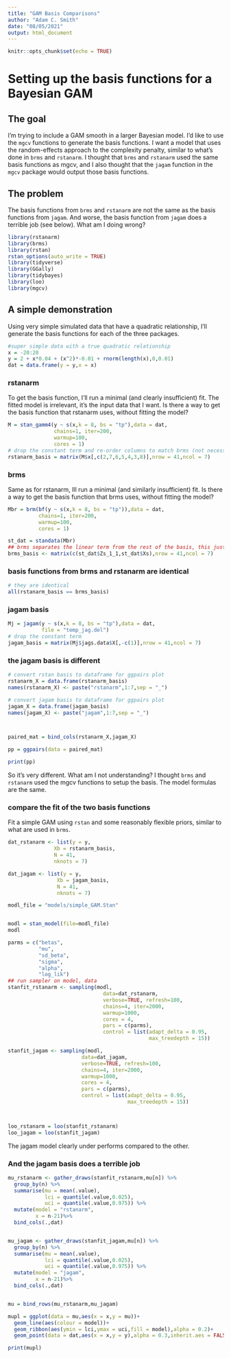 ```yaml
---
title: "GAM Basis Comparisons"
author: "Adam C. Smith"
date: "08/05/2021"
output: html_document
---
```


```r
knitr::opts_chunk$set(echo = TRUE)
```

# Setting up the basis functions for a Bayesian GAM

## The goal
I'm trying to include a GAM smooth in a larger Bayesian model. I'd like to use the `mgcv` functions to generate the basis functions. I want a model that uses the random-effects approach to the complexity penalty, similar to what's done in `brms` and `rstanarm`. I thought that `brms` and `rstanarm` used the same basis functions as mgcv, and I also thought that the `jagam` function in the `mgcv` package would output those basis functions. 

## The problem
The basis functions from `brms` and `rstanarm` are not the same as the basis functions from `jagam`.
And worse, the basis function from `jagam` does a terrible job (see below).
What am I doing wrong?


```r
library(rstanarm)
library(brms)
library(rstan)
rstan_options(auto_write = TRUE)
library(tidyverse)
library(GGally)
library(tidybayes)
library(loo)
library(mgcv)

```

## A simple demonstration
Using very simple simulated data that have a quadratic relationship, I'll generate the basis functions for each of the three packages.

```r
#super simple data with a true quadratic relationship
x = -20:20
y = 2 + x*0.04 + (x^2)*-0.01 + rnorm(length(x),0,0.01)
dat = data.frame(y = y,x = x)

```

### rstanarm
To get the basis function, I'll run a minimal (and clearly insufficient) fit. The fitted model is irrelevant, it's the input data that I want. 
Is there a way to get the basis function that rstanarm uses, without fitting the model?
```r
M = stan_gamm4(y ~ s(x,k = 8, bs = "tp"),data = dat,
               chains=1, iter=200,
               warmup=100,
               cores = 1)
# drop the constant term and re-order columns to match brms (not necessary, but tidy),
rstanarm_basis = matrix(M$x[,c(2,7,6,5,4,3,8)],nrow = 41,ncol = 7)
```

### brms
Same as for rstanarm, Ill run a minimal (and similarly insufficient) fit. 
Is there a way to get the basis function that brms uses, without fitting the model?
```r
Mbr = brm(bf(y ~ s(x,k = 8, bs = "tp")),data = dat,
          chains=1, iter=200,
          warmup=100,
          cores = 1)

st_dat = standata(Mbr)
## brms separates the linear term from the rest of the basis, this just adds it back to match rstanarm
brms_basis <- matrix(c(st_dat$Zs_1_1,st_dat$Xs),nrow = 41,ncol = 7)

```

### basis functions from brms and rstanarm are identical
```r
# they are identical
all(rstanarm_basis == brms_basis)

```

### jagam basis
```r
Mj = jagam(y ~ s(x,k = 8, bs = "tp"),data = dat,
           file = "temp_jag.del")
# drop the constant term 
jagam_basis = matrix(Mj$jags.data$X[,-c(1)],nrow = 41,ncol = 7)

```

### the jagam basis is different
```r
# convert rstan basis to dataframe for ggpairs plot
rstanarm_X = data.frame(rstanarm_basis) 
names(rstanarm_X) <- paste("rstanarm",1:7,sep = "_")

# convert jagam basis to dataframe for ggpairs plot
jagam_X = data.frame(jagam_basis)
names(jagam_X) <- paste("jagam",1:7,sep = "_")



paired_mat = bind_cols(rstanarm_X,jagam_X)

pp = ggpairs(data = paired_mat)

print(pp)

```

So it's very different. What am I not understanding? I thought `brms` and `rstanarm` used the mgcv functions to setup the basis. The model formulas are the same.


### compare the fit of the two basis functions
Fit a simple GAM using `rstan` and some reasonably flexible priors, similar to what are used in `brms`.
```r

dat_rstanarm <- list(y = y,
               Xb = rstanarm_basis,
               N = 41,
               nknots = 7)

dat_jagam <- list(y = y,
                Xb = jagam_basis,
                N = 41,
                nknots = 7)

modl_file = "models/simple_GAM.Stan"


modl = stan_model(file=modl_file)
modl

```

```r
parms = c("betas",
          "mu",
          "sd_beta",
          "sigma",
          "alpha",
          "log_lik")
## run sampler on model, data
stanfit_rstanarm <- sampling(modl,
                               data=dat_rstanarm,
                               verbose=TRUE, refresh=100,
                               chains=4, iter=2000,
                               warmup=1000,
                               cores = 4,
                               pars = c(parms),
                               control = list(adapt_delta = 0.95,
                                              max_treedepth = 15))

stanfit_jagam <- sampling(modl,
                        data=dat_jagam,
                        verbose=TRUE, refresh=100,
                        chains=4, iter=2000,
                        warmup=1000,
                        cores = 4,
                        pars = c(parms),
                        control = list(adapt_delta = 0.95,
                                       max_treedepth = 15))



loo_rstanarm = loo(stanfit_rstanarm)
loo_jagam = loo(stanfit_jagam)

```
The jagam model clearly under performs compared to the other. 


### And the jagam basis does a terrible job

```r

mu_rstanarm <- gather_draws(stanfit_rstanarm,mu[n]) %>% 
  group_by(n) %>% 
  summarise(mu = mean(.value),
            lci = quantile(.value,0.025),
            uci = quantile(.value,0.975)) %>% 
  mutate(model = "rstanarm",
         x = n-21)%>% 
  bind_cols(.,dat)


mu_jagam <- gather_draws(stanfit_jagam,mu[n]) %>% 
  group_by(n) %>% 
  summarise(mu = mean(.value),
            lci = quantile(.value,0.025),
            uci = quantile(.value,0.975)) %>% 
  mutate(model = "jagam",
         x = n-21)%>% 
  bind_cols(.,dat)


mu = bind_rows(mu_rstanarm,mu_jagam)

mupl = ggplot(data = mu,aes(x = x,y = mu))+
  geom_line(aes(colour = model))+
  geom_ribbon(aes(ymin = lci,ymax = uci,fill = model),alpha = 0.2)+
  geom_point(data = dat,aes(x = x,y = y),alpha = 0.3,inherit.aes = FALSE)

print(mupl)


```


